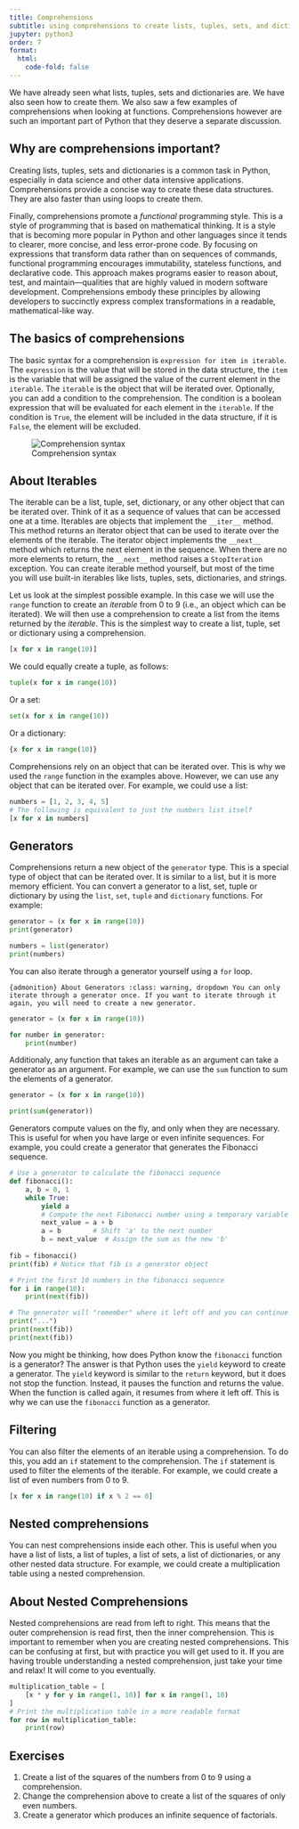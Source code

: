 ```yaml
---
title: Comprehensions
subtitle: using comprehensions to create lists, tuples, sets, and dictionaries
jupyter: python3
order: 7
format:
  html:
    code-fold: false
---
```



We have already seen what lists, tuples, sets and dictionaries are. We have also seen how to create them. We also saw a few examples of comprehensions when looking at functions. Comprehensions however are such an important part of Python that they deserve a separate discussion.

## Why are comprehensions important?

Creating lists, tuples, sets and dictionaries is a common task in Python, especially in data science and other data intensive applications. Comprehensions provide a concise way to create these data structures. They are also faster than using loops to create them.

Finally, comprehensions promote a *functional* programming style. This is a style of programming that is based on mathematical thinking. It is a style that is becoming more popular in Python and other languages since it tends to clearer, more concise, and less error-prone code. By focusing on expressions that transform data rather than on sequences of commands, functional programming encourages immutability, stateless functions, and declarative code. This approach makes programs easier to reason about, test, and maintain—qualities that are highly valued in modern software development. Comprehensions embody these principles by allowing developers to succinctly express complex transformations in a readable, mathematical-like way.

## The basics of comprehensions

The basic syntax for a comprehension is `expression for item in iterable`. The `expression` is the value that will be stored in the data structure, the `item` is the variable that will be assigned the value of the current element in the `iterable`. The `iterable` is the object that will be iterated over. Optionally, you can add a condition to the comprehension. The condition is a boolean expression that will be evaluated for each element in the `iterable`. If the condition is `True`, the element will be included in the data structure, if it is `False`, the element will be excluded.

![Comprehension syntax](figures/comprehension.svg)

:::{.callout-note}
## About Iterables

The iterable can be a list, tuple, set, dictionary, or any other object that can be iterated over. Think of it as a sequence of values that can be accessed one at a time. Iterables are objects that implement the `__iter__` method. This method returns an iterator object that can be used to iterate over the elements of the iterable. The iterator object implements the `__next__` method which returns the next element in the sequence. When there are no more elements to return, the `__next__` method raises a `StopIteration` exception. You can create iterable method yourself, but most of the time you will use built-in iterables like lists, tuples, sets, dictionaries, and strings.
:::

Let us look at the simplest possible example. In this case we will use the `range` function to create an *iterable* from 0 to 9 (i.e., an object which can be iterated). We will then use a comprehension to create a list from the items returned by the *iterable*. This is the simplest way to create a list, tuple, set or dictionary using a comprehension.


```python
[x for x in range(10)]
```

We could equally create a tuple, as follows:

```python
tuple(x for x in range(10))
```

Or a set:

```python
set(x for x in range(10))
```

Or a dictionary:

```python
{x for x in range(10)}
```

Comprehensions rely on an object that can be iterated over. This is why we used the `range` function in the examples above. However, we can use any object that can be iterated over. For example, we could use a list:

```python
numbers = [1, 2, 3, 4, 5]
# The following is equivalent to just the numbers list itself
[x for x in numbers]
```

## Generators

Comprehensions return a new object of the `generator` type. This is a special type of object that can be iterated over. It is similar to a list, but it is more memory efficient. You can convert a generator to a list, set, tuple or dictionary by using the `list`, `set`, `tuple` and `dictionary` functions. For example:

```python
generator = (x for x in range(10))
print(generator)

numbers = list(generator)
print(numbers)
```

You can also iterate through a generator yourself using a `for` loop.

```{admonition} About Generators
:class: warning, dropdown
You can only iterate through a generator once. If you want to iterate through it again, you will need to create a new generator.
```

```python
generator = (x for x in range(10))

for number in generator:
    print(number)
```

Additionaly, any function that takes an iterable as an argument can take a generator as an argument. For example, we can use the `sum` function to sum the elements of a generator.

```python
generator = (x for x in range(10))

print(sum(generator))
```

Generators compute values on the fly, and only when they are necessary. This is useful for when you have large or even infinite sequences. For example, you could create a generator that generates the Fibonacci sequence.

```python
# Use a generator to calculate the fibonacci sequence
def fibonacci():
    a, b = 0, 1
    while True:
        yield a
        # Compute the next Fibonacci number using a temporary variable
        next_value = a + b
        a = b        # Shift 'a' to the next number
        b = next_value  # Assign the sum as the new 'b'
        
fib = fibonacci()
print(fib) # Notice that fib is a generator object

# Print the first 10 numbers in the fibonacci sequence
for i in range(10):
    print(next(fib))

# The generator will "remember" where it left off and you can continue calling next on it
print("...")
print(next(fib))
print(next(fib))
```

Now you might be thinking, how does Python know the `fibonacci` function is a generator? The answer is that Python uses the `yield` keyword to create a generator. The `yield` keyword is similar to the `return` keyword, but it does not stop the function. Instead, it pauses the function and returns the value. When the function is called again, it resumes from where it left off. This is why we can use the `fibonacci` function as a generator.

## Filtering

You can also filter the elements of an iterable using a comprehension. To do this, you add an `if` statement to the comprehension. The `if` statement is used to filter the elements of the iterable. For example, we could create a list of even numbers from 0 to 9.

```python
[x for x in range(10) if x % 2 == 0]
```

## Nested comprehensions

You can nest comprehensions inside each other. This is useful when you have a list of lists, a list of tuples, a list of sets, a list of dictionaries, or any other nested data structure. For example, we could create a multiplication table using a nested comprehension.

:::{.callout-note}
## About Nested Comprehensions

Nested comprehensions are read from left to right. This means that the outer comprehension is read first, then the inner comprehension. This is important to remember when you are creating nested comprehensions. This can be confusing at first, but with practice you will get used to it. If you are having trouble understanding a nested comprehension, just take your time and relax! It will come to you eventually.
:::

```python
multiplication_table = [
    [x * y for y in range(1, 10)] for x in range(1, 10)
]
# Print the multiplication table in a more readable format
for row in multiplication_table:
    print(row)
```

## Exercises

1. Create a list of the squares of the numbers from 0 to 9 using a comprehension.
2. Change the comprehension above to create a list of the squares of only even numbers.
3. Create a generator which produces an infinite sequence of factorials.

